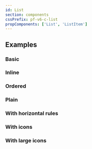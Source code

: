 ```yaml
---
id: List
section: components
cssPrefix: pf-v6-c-list
propComponents: ['List', 'ListItem']
---
```



## Examples
### Basic


<LiveExample src={ListBasic} />

### Inline


<LiveExample src={ListInline} />

### Ordered


<LiveExample src={ListOrdered} />

### Plain


<LiveExample src={ListPlain} />

### With horizontal rules


<LiveExample src={ListHorizontalRules} />

### With icons


<LiveExample src={ListIcons} />

### With large icons


<LiveExample src={ListLargeIcons} />
